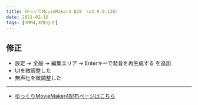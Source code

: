 ```yaml
---
title: ゆっくりMovieMaker4 β28 （v3.9.9.128）
date: 2021-02-16
tags: [YMM4,お知らせ]
---
```

## 修正
- 設定 → 全般 → 編集エリア → Enterキーで発音を再生成する を追加
- UIを微調整した
- 無声化を微調整した

---

- [ゆっくりMovieMaker4配布ページはこちら](/ymm4/)